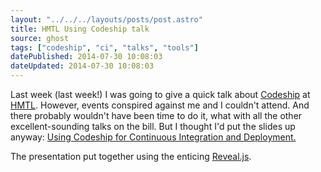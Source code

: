```yaml
---
layout: "../../../layouts/posts/post.astro"
title: HMTL Using Codeship talk
source: ghost
tags: ["codeship", "ci", "talks", "tools"]
datePublished: 2014-07-30 10:08:03
dateUpdated: 2014-07-30 10:08:03
---
```


Last week (last week!) I was going to give a quick talk about [Codeship](https://codeship.io/) at [HMTL](https://www.flickr.com/photos/ohskylab/8841052813/). However, events conspired against me and I couldn't attend. And there probably wouldn't have been time to do it, what with all the other excellent-sounding talks on the bill. But I thought I'd put the slides up anyway: [Using Codeship for Continuous Integration and Deployment.](http://anglepoised.github.io/hmtl-codeship-talk/)

The presentation put together using the enticing [Reveal.js](http://lab.hakim.se/reveal-js/).
